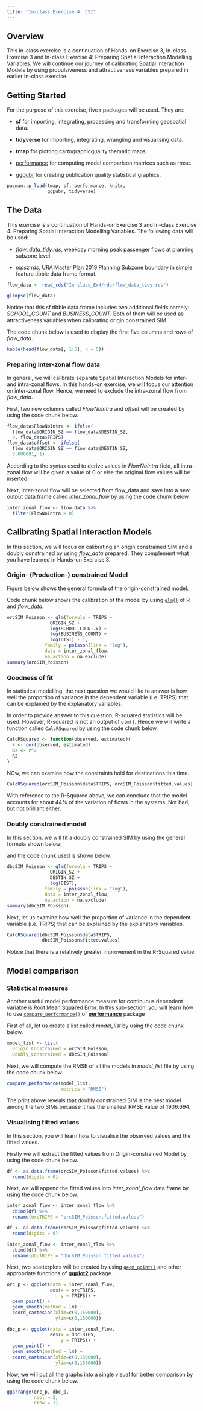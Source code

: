 ```yaml
---
title: "In-class Exercise 4: CSI"
---
```


## **Overview**

This in-class exercise is a continuation of Hands-on Exercise 3, In-class Exercise 3 and In-class Exercise 4: Preparing Spatial Interaction Modelling Variables. We will continue our journey of calibrating Spatial Interaction Models by using propulsiveness and attractiveness variables prepared in earlier in-class exercise.

## **Getting Started**

For the purpose of this exercise, five r packages will be used. They are:

-   **sf** for importing, integrating, processing and transforming geospatial data.

-   **tidyverse** for importing, integrating, wrangling and visualising data.

-   **tmap** for plotting cartographicquality thematic maps.

-   [performance](https://easystats.github.io/performance/) for computing model comparison matrices such as rmse.

-   [ggpubr](https://rpkgs.datanovia.com/ggpubr/) for creating publication quality statistical graphics.

```r
pacman::p_load(tmap, sf, performance, knitr,
               ggpubr, tidyverse)
```

## **The Data**

This exercise is a continuation of Hands-on Exercise 3 and In-class Exercise 4: Preparing Spatial Interaction Modelling Variables. The following data will be used:

-   *flow_data_tidy.rds*, weekday morning peak passenger flows at planning subzone level.

-   *mpsz.rds*, URA Master Plan 2019 Planning Subzone boundary in simple feature tibble data frame format.

```r
flow_data <- read_rds("In-class_Ex4/rds/flow_data_tidy.rds")
```

```r
glimpse(flow_data)
```

Notice that this sf tibble data.frame includes two additional fields namely: *SCHOOL_COUNT* and *BUSINESS_COUNT*. Both of them will be used as attractiveness variables when calibrating origin constrained SIM.

The code chunk below is used to display the first five columns and rows of *flow_data*.

```r
kable(head(flow_data[, 1:5], n = 5))
```

### **Preparing inter-zonal flow data**

In general, we will calibrate separate Spatial Interaction Models for inter- and intra-zonal flows. In this hands-on exercise, we will focus our attention on inter-zonal flow. Hence, we need to exclude the intra-zonal flow from *flow_data*.

First, two new columns called *FlowNoIntra* and *offset* will be created by using the code chunk below.

```r
flow_data$FlowNoIntra <- ifelse(
  flow_data$ORIGIN_SZ == flow_data$DESTIN_SZ, 
  0, flow_data$TRIPS)
flow_data$offset <- ifelse(
  flow_data$ORIGIN_SZ == flow_data$DESTIN_SZ, 
  0.000001, 1)
```

According to the syntax used to derive values in *FlowNoIntra* field, all intra-zonal flow will be given a value of 0 or else the original flow values will be inserted.

Next, inter-zonal flow will be selected from flow_data and save into a new output data.frame called *inter_zonal_flow* by using the code chunk below.

```r
inter_zonal_flow <- flow_data %>%
  filter(FlowNoIntra > 0)
```

## **Calibrating Spatial Interaction Models**

In this section, we will focus on calibrating an origin constrained SIM and a doubly constrained by using *flow_data* prepared. They complement what you have learned in Hands-on Exercise 3.

### **Origin- (Production-) constrained Model**

Figure below shows the general formula of the origin-constrained model.

Code chunk below shows the calibration of the model by using [`glm()`](https://www.rdocumentation.org/packages/stats/versions/3.6.2/topics/glm) of R and *flow_data*.

```r
orcSIM_Poisson <- glm(formula = TRIPS ~ 
                ORIGIN_SZ +
                log(SCHOOL_COUNT.x) +
                log(BUSINESS_COUNT) +
                log(DIST) - 1,
              family = poisson(link = "log"),
              data = inter_zonal_flow,
              na.action = na.exclude)
summary(orcSIM_Poisson)
```

### **Goodness of fit**

In statistical modelling, the next question we would like to answer is how well the proportion of variance in the dependent variable (i.e. TRIPS) that can be explained by the explanatory variables.

In order to provide answer to this question, R-squared statistics will be used. However, R-squared is not an output of `glm()`. Hence we will write a function called `CalcRSquared` by using the code chunk below.

```r
CalcRSquared <- function(observed, estimated){
  r <- cor(observed, estimated)
  R2 <- r^2
  R2
}
```

NOw, we can examine how the constraints hold for destinations this time.

```r
CalcRSquared(orcSIM_Poisson$data$TRIPS, orcSIM_Poisson$fitted.values)
```

With reference to the R-Squared above, we can conclude that the model accounts for about 44% of the variation of flows in the systems. Not bad, but not brilliant either.

### **Doubly constrained model**

In this section, we will fit a doubly constrained SIM by using the general formula shown below:

and the code chunk used is shown below.

```r
dbcSIM_Poisson <- glm(formula = TRIPS ~ 
                ORIGIN_SZ + 
                DESTIN_SZ +
                log(DIST),
              family = poisson(link = "log"),
              data = inter_zonal_flow,
              na.action = na.exclude)
summary(dbcSIM_Poisson)
```

Next, let us examine how well the proportion of variance in the dependent variable (i.e. TRIPS) that can be explained by the explanatory variables.

```r
CalcRSquared(dbcSIM_Poisson$data$TRIPS,
             dbcSIM_Poisson$fitted.values)
```

Notice that there is a relatively greater improvement in the R-Squared value.

## **Model comparison**

### **Statistical measures**

Another useful model performance measure for continuous dependent variable is [Root Mean Squared Error](https://towardsdatascience.com/what-does-rmse-really-mean-806b65f2e48e). In this sub-section, you will learn how to use [`compare_performance()`](https://easystats.github.io/performance/reference/compare_performance.html) of [**performance**](https://easystats.github.io/performance/) package

First of all, let us create a list called *model_list* by using the code chunk below.

```r
model_list <- list(
  Origin_Constrained = orcSIM_Poisson,
  Doubly_Constrained = dbcSIM_Poisson)
```

Next, we will compute the RMSE of all the models in *model_list* file by using the code chunk below.

```r
compare_performance(model_list,
                    metrics = "RMSE")
```

The print above reveals that doubly constrained SIM is the best model among the two SIMs because it has the smallest RMSE value of 1906.694.

### **Visualising fitted values**

In this section, you will learn how to visualise the observed values and the fitted values.

Firstly we will extract the fitted values from Origin-constrained Model by using the code chunk below.

```r
df <- as.data.frame(orcSIM_Poisson$fitted.values) %>%
  round(digits = 0)
```

Next, we will append the fitted values into *inter_zonal_flow* data frame by using the code chunk below.

```r
inter_zonal_flow <- inter_zonal_flow %>%
  cbind(df) %>%
  rename(orcTRIPS = "orcSIM_Poisson.fitted.values")
```

```r
df <- as.data.frame(dbcSIM_Poisson$fitted.values) %>%
  round(digits = 0)
```

```r
inter_zonal_flow <- inter_zonal_flow %>%
  cbind(df) %>%
  rename(dbcTRIPS = "dbcSIM_Poisson.fitted.values")
```

Next, two scatterplots will be created by using [`geom_point()`](https://ggplot2.tidyverse.org/reference/geom_point.html) and other appropriate functions of [**ggplot2**](https://ggplot2.tidyverse.org/) package.

```r
orc_p <- ggplot(data = inter_zonal_flow,
                aes(x = orcTRIPS,
                    y = TRIPS)) +
  geom_point() +
  geom_smooth(method = lm) +
  coord_cartesian(xlim=c(0,150000),
                  ylim=c(0,150000))

dbc_p <- ggplot(data = inter_zonal_flow,
                aes(x = dbcTRIPS,
                    y = TRIPS)) +
  geom_point() +
  geom_smooth(method = lm) +
  coord_cartesian(xlim=c(0,150000),
                  ylim=c(0,150000))
```

Now, we will put all the graphs into a single visual for better comparison by using the code chunk below.

```r
ggarrange(orc_p, dbc_p,
          ncol = 2,
          nrow = 1)
```
